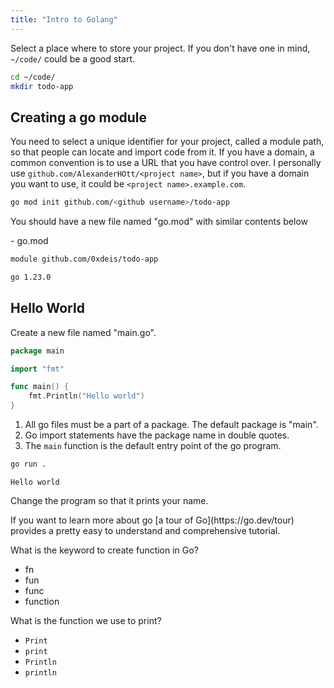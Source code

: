 ```yaml
---
title: "Intro to Golang"
---
```



Select a place where to store your project. If you don't have one in mind,
`~/code/` could be a good start.

```bash
cd ~/code/
mkdir todo-app
```

## Creating a go module

You need to select a unique identifier for your project, called a module path,
so that people can locate and import code from it. If you have a domain, a
common convention is to use a URL that you have control over. I personally use
`github.com/AlexanderHOtt/<project name>`, but if you have a domain you want to
use, it could be `<project name>.example.com`.

```bash
go mod init github.com/<github username>/todo-app
```

You should have a new file named "go.mod" with similar contents below

<FileTree>
- go.mod
</FileTree>

```txt title="go.mod"
module github.com/0xdeis/todo-app

go 1.23.0
```

## Hello World

Create a new file named "main.go".

```go title="main.go" {"1": 1} {"2":3} {"3":5-7}
package main

import "fmt"

func main() {
    fmt.Println("Hello world")
}
```

1. All go files must be a part of a package. The default package is "main".
2. Go import statements have the package name in double quotes.
3. The `main` function is the default entry point of the go program.

```bash
go run .
```

```
Hello world
```

Change the program so that it prints your name.

<Aside> If you want to learn more about go [a tour of Go](https://go.dev/tour) provides a pretty easy to understand and comprehensive tutorial. </Aside>

What is the keyword to create function in Go?
- fn
- fun
- func
- function

What is the function we use to print?
- `Print`
- `print`
- `Println`
- `println`
